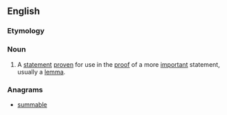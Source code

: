 ==English==

===Etymology===
{{prefix|sub|lemma}}

===Noun===
{{en-noun|s|sublemmata}}
# {{context|mathematics|lang=en}} A [[statement]] [[prove]]n for use in the [[proof]] of a more [[important]] statement, usually a [[lemma]].

===Anagrams===
* [[summable#English|summable]]